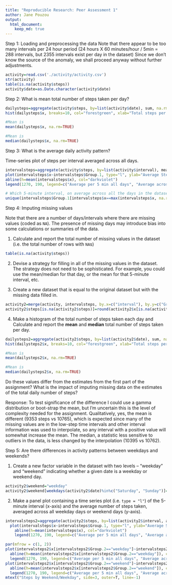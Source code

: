 ---
title: "Reproducible Research: Peer Assessment 1"
author: Jane Pouzou
output: 
  html_document:
    keep_md: true
---
Step 1: Loading and preprocessing the data
Note that there appear to be too many intervals per 24 hour period 
(24 hours X 60 minutes/hour / 5min = 288 intervals, but 2355 intervals exist per day in the dataset)
Since we don't know the source of the anomaly, we shall proceed anyway without further adjustments. 


```{r, echo=TRUE}
activity=read.csv('./activity/activity.csv')
str(activity)
table(is.na(activity$steps))
activity$date=as.Date.character(activity$date)
```

Step 2:  What is mean total number of steps taken per day?
```{r, echo=TRUE}
dailysteps=aggregate(activity$steps, by=list(activity$date), sum, na.rm=TRUE)
hist(dailysteps$x, breaks=10, col="forestgreen", xlab="Total steps per day", main="")
```
```{r, echo=TRUE}
#Mean is 
mean(dailysteps$x, na.rm=TRUE)
```

```{r, echo=TRUE}
#Mean is 
median(dailysteps$x, na.rm=TRUE)
```

Step 3: What is the average daily activity pattern?

Time-series plot of steps per interval averaged across all days. 
```{r, echo=TRUE}

intervalsteps=aggregate(activity$steps, by=list(activity$interval), mean, na.rm=TRUE)
plot(intervalsteps$x~intervalsteps$Group.1, type="l", ylab="Average Steps", xlab="5-minute Time Interval", col="forestgreen")
abline(h=mean(intervalsteps$x), col="darkviolet")
legend(1270, 190, legend=c("Average per 5 min all days", "Average across all days"), col=c("forestgreen", "darkviolet"), lty=1, box.lty=0)

```

```{r, echo=TRUE}
# Which 5-minute interval, on average across all the days in the dataset, contains the maximum number of steps?
unique(intervalsteps$Group.1[intervalsteps$x==max(intervalsteps$x, na.rm=TRUE)])
```

Step 4: Imputing missing values

Note that there are a number of days/intervals where there are missing
values (coded as `NA`). The presence of missing days may introduce
bias into some calculations or summaries of the data.

1. Calculate and report the total number of missing values in the dataset (i.e. the total number of rows with `NA`s)
```{r, echo=TRUE}
table(is.na(activity$steps))
```

2. Devise a strategy for filling in all of the missing values in the dataset. The strategy does not need to be sophisticated. For example, you could use the mean/median for that day, or the mean for that 5-minute interval, etc.

3. Create a new dataset that is equal to the original dataset but with the missing data filled in.
```{r, echo=TRUE}
activity2=merge(activity, intervalsteps, by.x=c("interval"), by.y=c("Group.1"), all.x=TRUE)
activity2$steps[is.na(activity2$steps)]=round(activity2$x[is.na(activity2$steps)], 0)
```

4. Make a histogram of the total number of steps taken each day and Calculate and report the **mean** and **median** total number of steps taken per day. 

```{r, echo=TRUE}
dailysteps2=aggregate(activity2$steps, by=list(activity2$date), sum, na.rm=TRUE)
hist(dailysteps2$x, breaks=10, col="forestgreen", xlab="Total steps per day", main="")
```

```{r, echo=TRUE}
#Mean is 
mean(dailysteps2$x, na.rm=TRUE)
```

```{r, echo=TRUE}
#Mean is 
median(dailysteps2$x, na.rm=TRUE)
```

Do these values differ from the estimates from the first part of the assignment? What is the impact of imputing missing data on the estimates of the total daily number of steps?

Response: To test significance of the difference I could use a gamma distribution or boot-strap the mean, but I'm uncertain this is the level of complexity needed for the assignment.  Qualitatively, yes, the mean is different (9353 steps vs 10765), which is expected since many of the missing values are in the low-step time intervals and other interval information was used to interpolate, so any interval with a positive value will somewhat increase the mean.  The median, a statistic less sensitive to outliers in the data, is less changed by the interpolation (10395 vs 10762).  

Step 5: Are there differences in activity patterns between weekdays and weekends?

1. Create a new factor variable in the dataset with two levels -- "weekday" and "weekend" indicating whether a given date is a weekday or weekend day.
```{r}
activity2$weekend="weekday"
activity2$weekend[weekdays(activity2$date)%in%c("Saturday", "Sunday")]="weekend"

```

2. Make a panel plot containing a time series plot (i.e. `type = "l"`) of the 5-minute interval (x-axis) and the average number of steps taken, averaged across all weekday days or weekend days (y-axis). 


```{r}

intervalsteps2=aggregate(activity2$steps, by=list(activity2$interval, activity2$weekend), mean,   na.rm=TRUE)
  plot(intervalsteps$x~intervalsteps$Group.1, type="l", ylab="Average Steps", xlab="5-minute Time Interval", col="forestgreen")
    abline(h=mean(intervalsteps$x), col="darkviolet")
    legend(1270, 190, legend=c("Average per 5 min all days", "Average across all days"), col=c("forestgreen", "darkviolet"), lty=1, box.lty=0)

par(mfrow = c(1, 2))
plot(intervalsteps2$x[intervalsteps2$Group.2=="weekday"]~intervalsteps2$Group.1[intervalsteps2$Group.2=="weekday"], type="l", ylab="Average Steps", xlab="5-minute Time Interval", col="forestgreen")
  abline(h=mean(intervalsteps2$x[intervalsteps2$Group.2=="weekday"]), col="darkviolet")
  legend(1270, 190, legend=c("Average per 5 min all days", "Average across all days"), col=c("forestgreen", "darkviolet"), lty=1, box.lty=0)
plot(intervalsteps2$x[intervalsteps2$Group.2=="weekend"]~intervalsteps2$Group.1[intervalsteps2$Group.2=="weekend"], type="l", ylab="Average Steps", xlab="5-minute Time Interval", col="forestgreen")
  abline(h=mean(intervalsteps2$x[intervalsteps2$Group.2=="weekend"]), col="darkviolet")
  legend(1270, 190, legend=c("Average per 5 min all days", "Average across all days"), col=c("forestgreen", "darkviolet"), lty=1, box.lty=0)
mtext("Steps by Weekend/Weekday", side=3, outer=T, line=-1)
```

